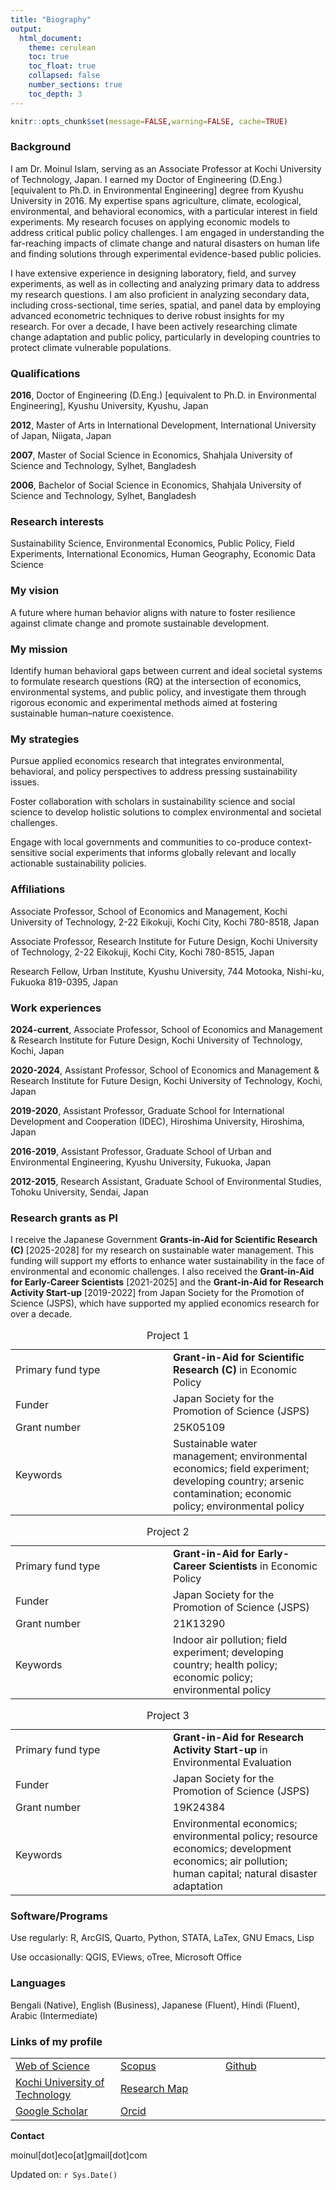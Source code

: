 ```yaml
---
title: "Biography"
output:
  html_document:
    theme: cerulean
    toc: true
    toc_float: true
    collapsed: false
    number_sections: true
    toc_depth: 3
---
```


```r
knitr::opts_chunk$set(message=FALSE,warning=FALSE, cache=TRUE)
```

### Background

I am Dr. Moinul Islam, serving as an Associate Professor at Kochi University of Technology, Japan. I earned my Doctor of Engineering (D.Eng.) [equivalent to Ph.D. in Environmental Engineering] degree from Kyushu University in 2016. My expertise spans agriculture, climate, ecological, environmental, and behavioral economics, with a particular interest in field experiments. My research focuses on applying economic models to address critical public policy challenges. I am engaged in understanding the far-reaching impacts of climate change and natural disasters on human life and finding solutions through experimental evidence-based public policies.

I have extensive experience in designing laboratory, field, and survey experiments, as well as in collecting and analyzing primary data to address my research questions. I am also proficient in analyzing secondary data, including cross-sectional, time series, spatial, and panel data by employing advanced econometric techniques to derive robust insights for my research. For over a decade, I have been actively researching climate change adaptation and public policy, particularly in developing countries to protect climate vulnerable populations.

### Qualifications

**2016**, Doctor of Engineering (D.Eng.) [equivalent to Ph.D. in Environmental Engineering], Kyushu University, Kyushu, Japan

**2012**, Master of Arts in International Development, International University of Japan, Niigata, Japan

**2007**, Master of Social Science in Economics, Shahjala University of Science and Technology, Sylhet, Bangladesh

**2006**, Bachelor of Social Science in Economics, Shahjala University of Science and Technology, Sylhet, Bangladesh

### Research interests

Sustainability Science, Environmental Economics, Public Policy, Field Experiments, International Economics, Human Geography, Economic Data Science

### My vision

A future where human behavior aligns with nature to foster resilience against climate change and promote sustainable development.

### My mission

Identify human behavioral gaps between current and ideal societal systems to formulate research questions (RQ) at the intersection of economics, environmental systems, and public policy, and investigate them through rigorous economic and experimental methods aimed at fostering sustainable human–nature coexistence.

### My strategies

Pursue applied economics research that integrates environmental, behavioral, and policy perspectives to address pressing sustainability issues.

Foster collaboration with scholars in sustainability science and social science to develop holistic solutions to complex environmental and societal challenges.

Engage with local governments and communities to co-produce context-sensitive social experiments that informs globally relevant and locally actionable sustainability policies.

### Affiliations

Associate Professor, School of Economics and Management, Kochi University of Technology, 2-22 Eikokuji, Kochi City, Kochi 780-8518, Japan

Associate Professor, Research Institute for Future Design, Kochi University of Technology, 2-22 Eikokuji, Kochi City, Kochi 780-8515, Japan

Research Fellow, Urban Institute, Kyushu University, 744 Motooka, Nishi-ku, Fukuoka 819-0395, Japan

### Work experiences

**2024-current**, Associate Professor, School of Economics and Management & Research Institute for Future Design, Kochi University of Technology, Kochi, Japan

**2020-2024**, Assistant Professor, School of Economics and Management & Research Institute for Future Design, Kochi University of Technology, Kochi, Japan

**2019-2020**, Assistant Professor, Graduate School for International Development and Cooperation (IDEC), Hiroshima University, Hiroshima, Japan

**2016-2019**, Assistant Professor, Graduate School of Urban and Environmental Engineering, Kyushu University, Fukuoka, Japan

**2012-2015**, Research Assistant, Graduate School of Environmental Studies, Tohoku University, Sendai, Japan

### Research grants as PI

I receive the Japanese Government **Grants-in-Aid for Scientific Research (C)** [2025-2028] for my research on sustainable water management. This funding will support my efforts to enhance water sustainability in the face of environmental and economic challenges. I also received the **Grant-in-Aid for Early-Career Scientists** [2021-2025] and the **Grant-in-Aid for Research Activity Start-up** [2019-2022] from Japan Society for the Promotion of Science (JSPS), which have supported my applied economics research for over a decade.

::: {#tbl-panel layout-ncol="2"}
|  |  |
|------------------------------------|------------------------------------|
| Primary fund type | **Grant-in-Aid for Scientific Research (C)** in Economic Policy |
| Funder | Japan Society for the Promotion of Science (JSPS) |
| Grant number | 25K05109 |
| Keywords | Sustainable water management; environmental economics; field experiment; developing country; arsenic contamination; economic policy; environmental policy |

: Project 1

|  |  |
|------------------------------------|------------------------------------|
| Primary fund type | **Grant-in-Aid for Early-Career Scientists** in Economic Policy |
| Funder | Japan Society for the Promotion of Science (JSPS) |
| Grant number | 21K13290 |
| Keywords | Indoor air pollution; field experiment; developing country; health policy; economic policy; environmental policy |

: Project 2

|  |  |
|------------------------------------|------------------------------------|
| Primary fund type | **Grant-in-Aid for Research Activity Start-up** in Environmental Evaluation |
| Funder | Japan Society for the Promotion of Science (JSPS) |
| Grant number | 19K24384 |
| Keywords | Environmental economics; environmental policy; resource economics; development economics; air pollution; human capital; natural disaster adaptation |

: Project 3
:::

### Software/Programs

Use regularly: R, ArcGIS, Quarto, Python, STATA, LaTex, GNU Emacs, Lisp

Use occasionally: QGIS, EViews, oTree, Microsoft Office

### Languages

Bengali (Native), English (Business), Japanese (Fluent), Hindi (Fluent), Arabic (Intermediate)

### Links of my profile

|  |  |  |
|------------------------|------------------------|------------------------|
| [Web of Science](https://www.webofscience.com/wos/author/record/M-9369-2019) | [Scopus](https://www.scopus.com/authid/detail.uri?authorId=55348122400) | [Github](https://github.com/moineco) |
| [Kochi University of Technology](https://www.kochi-tech.ac.jp/profile/ja/islam-moinul.html) | [Research Map](https://researchmap.jp/moinul/?lang=english) |  |
| [Google Scholar](https://scholar.google.co.jp/citations?user=UTZTmJ0AAAAJ&hl=en) | [Orcid](https://orcid.org/0000-0002-0309-3156) |  |

**Contact**

moinul[dot]eco[at]gmail[dot]com

Updated on: `r Sys.Date()`
